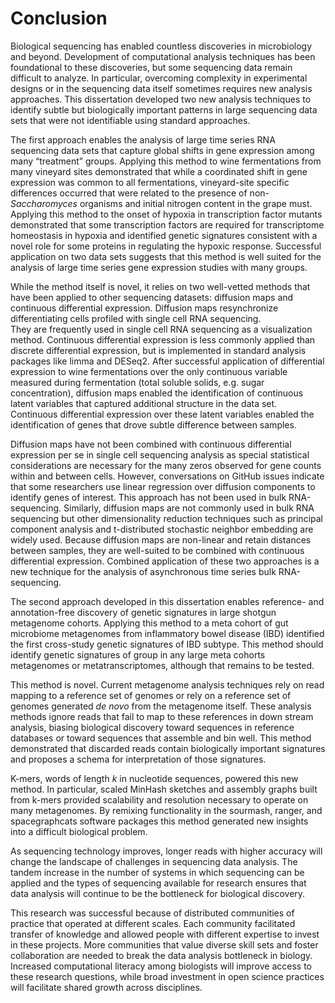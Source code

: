 # Conclusion {-}

```{=latex}
\begin{epigraphs}
  \qitem{The end is just the beginning.}%
        {T. S. Elliot}
\end{epigraphs}
```

Biological sequencing has enabled countless discoveries in microbiology and beyond. 
Development of computational analysis techniques has been foundational to these discoveries, but some sequencing data remain difficult to analyze. 
In particular, overcoming complexity in experimental designs or in the sequencing data itself sometimes requires new analysis approaches.
This dissertation developed two new analysis techniques to identify subtle but biologically important patterns in large sequencing data sets that were not identifiable using standard approaches.

<!-- wine -->

The first approach enables the analysis of large time series RNA sequencing data sets that capture global shifts in gene expression among many “treatment” groups.
Applying this method to wine fermentations from many vineyard sites demonstrated that while a coordinated shift in gene expression was common to all fermentations, vineyard-site specific differences occurred that were related to the presence of non-*Saccharomyces* organisms and initial nitrogen content in the grape must.
Applying this method to the onset of hypoxia in transcription factor mutants demonstrated that some transcription factors are required for transcriptome homeostasis in hypoxia and identified genetic signatures consistent with a novel role for some proteins in regulating the hypoxic response.
Successful application on two data sets suggests that this method is well suited for the analysis of large time series gene expression studies with many groups.

While the method itself is novel, it relies on two well-vetted methods that have been applied to other sequencing datasets: diffusion maps and continuous differential expression.
Diffusion maps resynchronize differentiating cells profiled with single cell RNA sequencing.   
They are frequently used in single cell RNA sequencing as a visualization method.
Continuous differential expression is less commonly applied than discrete differential expression, but is implemented in standard analysis packages like limma and DESeq2. 
After successful application of differential expression to wine fermentations over the only continuous variable measured during fermentation (total soluble solids, e.g. sugar concentration), diffusion maps enabled the identification of continuous latent variables that captured additional structure in the data set. 
Continuous differential expression over these latent variables enabled the identification of genes that drove subtle difference between samples. 

Diffusion maps have not been combined with continuous differential expression per se in single cell sequencing analysis as special statistical considerations are necessary for the many zeros observed for gene counts within and between cells. 
However, conversations on GitHub issues indicate that some researchers use linear regression over diffusion components to identify genes of interest.
This approach has not been used in bulk RNA-sequencing.
Similarly, diffusion maps are not commonly used in bulk RNA sequencing but other dimensionality reduction techniques such as principal component analysis and t-distributed stochastic neighbor embedding are widely used.
Because diffusion maps are non-linear and retain distances between samples, they are well-suited to be combined with continuous differential expression.
Combined application of these two approaches is a new technique for the analysis of asynchronous time series bulk RNA-sequencing.

<!-- IBD -->

The second approach developed in this dissertation enables reference- and annotation-free discovery of genetic signatures in large shotgun metagenome cohorts.
Applying this method to a meta cohort of gut microbiome metagenomes from inflammatory bowel disease (IBD) identified the first cross-study genetic signatures of IBD subtype.
This method should identify genetic signatures of group in any large meta cohorts metagenomes or metatranscriptomes, although that remains to be tested.

This method is novel.
Current metagenome analysis techniques rely on read mapping to a reference set of genomes or rely on a reference set of genomes generated *de novo* from the metagenome itself. 
These analysis methods ignore reads that fail to map to these references in down stream analysis, biasing biological discovery toward sequences in reference databases or toward sequences that assemble and bin well.
This method demonstrated that discarded reads contain biologically important signatures and proposes a schema for interpretation of those signatures.

K-mers, words of length *k* in nucleotide sequences, powered this new method.
In particular, scaled MinHash sketches and assembly graphs built from k-mers provided scalability and resolution necessary to operate on many metagenomes.
By remixing functionality in the sourmash, ranger, and spacegraphcats software packages this method generated new insights into a difficult biological problem.

<!-- the future -->

As sequencing technology improves, longer reads with higher accuracy will change the landscape of challenges in sequencing data analysis. 
The tandem increase in the number of systems in which sequencing can be applied and the types of sequencing available for research ensures that data analysis will continue to be the bottleneck for biological discovery.  

This research was successful because of distributed communities of practice that operated at different scales. 
Each community facilitated transfer of knowledge and allowed people with different expertise to invest in these projects. 
More communities that value diverse skill sets and foster collaboration are needed to break the data analysis bottleneck in biology.
Increased computational literacy among biologists will improve access to these research questions, while broad investment in open science practices will facilitate shared growth across disciplines.
